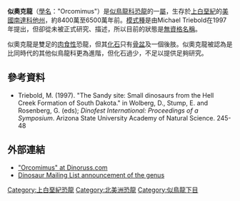 '''似奧克龍'''（[[學名|學名]]："Orcomimus"）是[[似鳥龍科|似鳥龍科]][[恐龍|恐龍]]的一[[屬|屬]]，生存於[[上白堊紀|上白堊紀]]的[[美國|美國]][[南達科他州|南達科他州]]，約8400萬至6500萬年前。[[模式種|模式種]]是由Michael Triebold在1997年提出，但卻從未被正式研究、描述，所以目前的狀態是[[無資格名稱|無資格名稱]]。

似奧克龍是雙足的[[肉食性|肉食性]]恐龍，但其[[化石|化石]]只有[[骨盆|骨盆]]及一個後肢。似奧克龍被認為是比同時代的其他似鳥龍科更為進階，但化石過少，不足以提供足夠研究。

==參考資料==
*Triebold, M. (1997). "The Sandy site: Small dinosaurs from the Hell Creek Formation of South Dakota." in Wolberg, D., Stump, E. and Rosenberg, G. (eds); ''Dinofest International: Proceedings of a Symposium''. Arizona State University Academy of Natural Science. 245-48

==外部連結==
* [http://web.me.com/dinoruss/de_4/5c4cdf2.htm "Orcomimus" at Dinoruss.com]{{Wayback|url=http://web.me.com/dinoruss/de_4/5c4cdf2.htm |date=20090921074051 }}
* [http://dml.cmnh.org/1998Jan/msg00038.html Dinosaur Mailing List announcement of the genus]{{Wayback|url=http://dml.cmnh.org/1998Jan/msg00038.html |date=20081123123015 }}

{{dinosaur-stub}}
[[Category:上白堊紀恐龍|Category:上白堊紀恐龍]]
[[Category:北美洲恐龍|Category:北美洲恐龍]]
[[Category:似鳥龍下目|Category:似鳥龍下目]]
